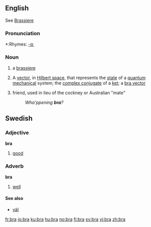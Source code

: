 ==English==
See [[Brassiere]]

===Pronunciation===
*:Rhymes: [[Rhymes:English:-ɑː|-ɑː]]

===Noun===
{{en-noun}}

# a [[brassiere]]
#{{physics}} A [[vector]], in [[Hilbert space]], that represents the [[state]] of a [[quantum mechanical]] system; the [[complex conjugate]] of a [[ket]]; a [[bra vector]]
# {{slang}} friend, used in lieu of the cockney or Australian "mate"
#: ''Wha'ppening '''bra'''?''

==Swedish==
{{sv-adj-irreg|bra|bra|bra|bra|bra|bättre|bäste|bästa|bästa|bäst}}
===Adjective===
'''bra'''

# [[good]]

===Adverb===
'''bra'''
#[[well]]

====See also====
*[[väl]]

[[fr:bra]]
[[io:bra]]
[[ku:bra]]
[[hu:bra]]
[[no:bra]]
[[fi:bra]]
[[sv:bra]]
[[vi:bra]]
[[zh:bra]]